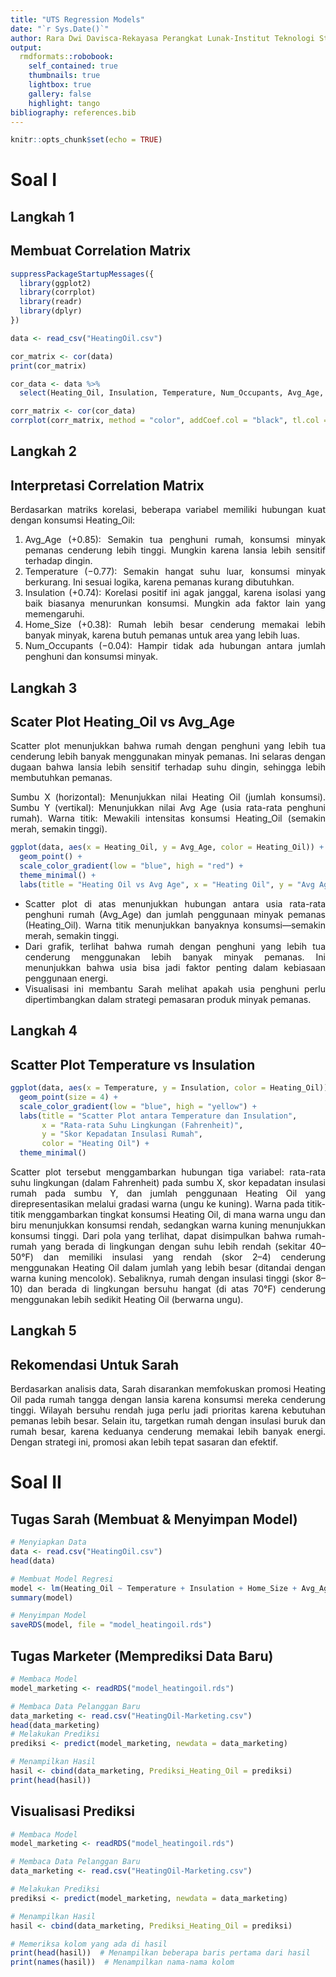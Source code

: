 ```yaml
---
title: "UTS Regression Models"
date: "`r Sys.Date()`"
author: Rara Dwi Davisca-Rekayasa Perangkat Lunak-Institut Teknologi Statistika dan Bisnis Muhammadiyah
output:
  rmdformats::robobook:
    self_contained: true
    thumbnails: true
    lightbox: true
    gallery: false
    highlight: tango
bibliography: references.bib
---
```


```{=html}
<style>
body{
text-align: justify}
</style>
```
```r
knitr::opts_chunk$set(echo = TRUE)
```
# Soal I
## Langkah 1 
## Membuat Correlation Matrix
```r
suppressPackageStartupMessages({
  library(ggplot2)
  library(corrplot)
  library(readr)
  library(dplyr)
})

data <- read_csv("HeatingOil.csv")

cor_matrix <- cor(data)
print(cor_matrix)
```

```r
cor_data <- data %>%
  select(Heating_Oil, Insulation, Temperature, Num_Occupants, Avg_Age, Home_Size)

corr_matrix <- cor(cor_data)
corrplot(corr_matrix, method = "color", addCoef.col = "black", tl.col = "black", tl.cex=0.6)

```

## Langkah 2 
## Interpretasi Correlation Matrix
Berdasarkan matriks korelasi, beberapa variabel memiliki hubungan kuat dengan konsumsi Heating_Oil:

1. Avg_Age (+0.85): Semakin tua penghuni rumah, konsumsi minyak pemanas cenderung lebih tinggi. Mungkin karena lansia lebih sensitif terhadap dingin.
2. Temperature (−0.77): Semakin hangat suhu luar, konsumsi minyak berkurang. Ini sesuai logika, karena pemanas kurang dibutuhkan.
3. Insulation (+0.74): Korelasi positif ini agak janggal, karena isolasi yang baik biasanya menurunkan konsumsi. Mungkin ada faktor lain yang memengaruhi.
4. Home_Size (+0.38): Rumah lebih besar cenderung memakai lebih banyak minyak, karena butuh pemanas untuk area yang lebih luas.
5. Num_Occupants (−0.04): Hampir tidak ada hubungan antara jumlah penghuni dan konsumsi minyak.

## Langkah 3
## Scater Plot Heating_Oil vs Avg_Age
Scatter plot menunjukkan bahwa rumah dengan penghuni yang lebih tua cenderung lebih banyak menggunakan minyak pemanas. Ini selaras dengan dugaan bahwa lansia lebih sensitif terhadap suhu dingin, sehingga lebih membutuhkan pemanas.

Sumbu X (horizontal): Menunjukkan nilai Heating Oil (jumlah konsumsi).
Sumbu Y (vertikal): Menunjukkan nilai Avg Age (usia rata-rata penghuni rumah).
Warna titik: Mewakili intensitas konsumsi Heating_Oil (semakin merah, semakin tinggi).
```r
ggplot(data, aes(x = Heating_Oil, y = Avg_Age, color = Heating_Oil)) +
  geom_point() +
  scale_color_gradient(low = "blue", high = "red") +
  theme_minimal() +
  labs(title = "Heating Oil vs Avg Age", x = "Heating Oil", y = "Avg Age")
```
- Scatter plot di atas menunjukkan hubungan antara usia rata-rata penghuni rumah (Avg_Age) dan jumlah penggunaan minyak pemanas (Heating_Oil). Warna titik menunjukkan banyaknya konsumsi—semakin merah, semakin tinggi.
- Dari grafik, terlihat bahwa rumah dengan penghuni yang lebih tua cenderung menggunakan lebih banyak minyak pemanas. Ini menunjukkan bahwa usia bisa jadi faktor penting dalam kebiasaan penggunaan energi.
- Visualisasi ini membantu Sarah melihat apakah usia penghuni perlu dipertimbangkan dalam strategi pemasaran produk minyak pemanas.

## Langkah 4
## Scatter Plot Temperature vs Insulation
```r
ggplot(data, aes(x = Temperature, y = Insulation, color = Heating_Oil)) +
  geom_point(size = 4) +
  scale_color_gradient(low = "blue", high = "yellow") +
  labs(title = "Scatter Plot antara Temperature dan Insulation",
       x = "Rata-rata Suhu Lingkungan (Fahrenheit)",
       y = "Skor Kepadatan Insulasi Rumah",
       color = "Heating Oil") +
  theme_minimal()

```
Scatter plot tersebut menggambarkan hubungan tiga variabel: rata-rata suhu lingkungan (dalam Fahrenheit) pada sumbu X, skor kepadatan insulasi rumah pada sumbu Y, dan jumlah penggunaan Heating Oil yang direpresentasikan melalui gradasi warna (ungu ke kuning). Warna pada titik-titik menggambarkan tingkat konsumsi Heating Oil, di mana warna ungu dan biru menunjukkan konsumsi rendah, sedangkan warna kuning menunjukkan konsumsi tinggi. Dari pola yang terlihat, dapat disimpulkan bahwa rumah-rumah yang berada di lingkungan dengan suhu lebih rendah (sekitar 40–50°F) dan memiliki insulasi yang rendah (skor 2–4) cenderung menggunakan Heating Oil dalam jumlah yang lebih besar (ditandai dengan warna kuning mencolok). Sebaliknya, rumah dengan insulasi tinggi (skor 8–10) dan berada di lingkungan bersuhu hangat (di atas 70°F) cenderung menggunakan lebih sedikit Heating Oil (berwarna ungu).

## Langkah 5
## Rekomendasi Untuk Sarah
Berdasarkan analisis data, Sarah disarankan memfokuskan promosi Heating Oil pada rumah tangga dengan lansia karena konsumsi mereka cenderung tinggi. Wilayah bersuhu rendah juga perlu jadi prioritas karena kebutuhan pemanas lebih besar. Selain itu, targetkan rumah dengan insulasi buruk dan rumah besar, karena keduanya cenderung memakai lebih banyak energi. Dengan strategi ini, promosi akan lebih tepat sasaran dan efektif.

# Soal II
## Tugas Sarah (Membuat & Menyimpan Model)
```r
# Menyiapkan Data
data <- read.csv("HeatingOil.csv")
head(data)

# Membuat Model Regresi
model <- lm(Heating_Oil ~ Temperature + Insulation + Home_Size + Avg_Age +  Num_Occupants, data = data)
summary(model)

# Menyimpan Model
saveRDS(model, file = "model_heatingoil.rds")
```

## Tugas Marketer (Memprediksi Data Baru)
```r
# Membaca Model
model_marketing <- readRDS("model_heatingoil.rds")

# Membaca Data Pelanggan Baru
data_marketing <- read.csv("HeatingOil-Marketing.csv")
head(data_marketing)
# Melakukan Prediksi
prediksi <- predict(model_marketing, newdata = data_marketing)

# Menampilkan Hasil
hasil <- cbind(data_marketing, Prediksi_Heating_Oil = prediksi)
print(head(hasil))
```

## Visualisasi Prediksi
```r
# Membaca Model
model_marketing <- readRDS("model_heatingoil.rds")

# Membaca Data Pelanggan Baru
data_marketing <- read.csv("HeatingOil-Marketing.csv")

# Melakukan Prediksi
prediksi <- predict(model_marketing, newdata = data_marketing)

# Menampilkan Hasil
hasil <- cbind(data_marketing, Prediksi_Heating_Oil = prediksi)

# Memeriksa kolom yang ada di hasil
print(head(hasil))  # Menampilkan beberapa baris pertama dari hasil
print(names(hasil))  # Menampilkan nama-nama kolom

```

